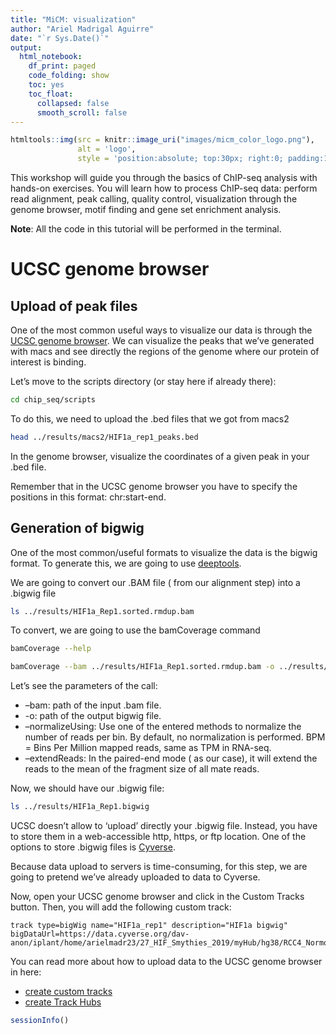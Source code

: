 ```yaml
---
title: "MiCM: visualization"
author: "Ariel Madrigal Aguirre"
date: "`r Sys.Date()`"
output:
  html_notebook:
    df_print: paged
    code_folding: show
    toc: yes
    toc_float: 
      collapsed: false
      smooth_scroll: false
---
```


```r
htmltools::img(src = knitr::image_uri("images/micm_color_logo.png"), 
               alt = 'logo', 
               style = 'position:absolute; top:30px; right:0; padding:10px; max-width:50%;')
```

This workshop will guide you through the basics of ChIP-seq analysis with hands-on exercises. You will learn how to process ChIP-seq data: perform read alignment, peak calling, quality control, visualization through the genome browser, motif finding and gene set enrichment analysis.

**Note**: All the code in this tutorial will be performed in the terminal. 

# UCSC genome browser

## Upload of peak files

One of the most common useful ways to visualize our data is through the [UCSC genome browser](https://genome.ucsc.edu/index.html). We can visualize the peaks that we've generated with macs and see directly the regions of the genome where our protein of interest is binding. 

Let's move to the scripts directory (or stay here if already there):
```bash
cd chip_seq/scripts
```

To do this, we need to upload the .bed files that we got from macs2
```bash
head ../results/macs2/HIF1a_rep1_peaks.bed
```
In the genome browser, visualize the coordinates of a given peak in your .bed file. 

Remember that in the UCSC genome browser you have to specify the positions in this format: chr:start-end. 

## Generation of bigwig 

One of the most common/useful formats to visualize the data is the bigwig format. To generate this, we are going to use [deeptools](https://deeptools.readthedocs.io/en/develop/).

We are going to convert our .BAM file ( from our alignment step) into a .bigwig file

```bash
ls ../results/HIF1a_Rep1.sorted.rmdup.bam
```
To convert, we are going to use the bamCoverage command
```bash
bamCoverage --help
```
```bash
bamCoverage --bam ../results/HIF1a_Rep1.sorted.rmdup.bam -o ../results/HIF1a_Rep1.bigwig --normalizeUsing BPM --extendReads
```
Let's see the parameters of the call:

* --bam: path of the input .bam file.
* -o: path of the output bigwig file. 
* --normalizeUsing: Use one of the entered methods to normalize the number of reads per bin. By default, no normalization is performed. BPM = Bins Per Million mapped reads, same as TPM in RNA-seq. 
* --extendReads: In the paired-end mode ( as our case), it will extend the reads to the mean of the fragment size of all mate reads. 

Now, we should have our .bigwig file:
```bash
ls ../results/HIF1a_Rep1.bigwig
```
UCSC doesn't allow to 'upload' directly your .bigwig file. Instead, you have to store them in a web-accessible http, https, or ftp location. One of the options to store .bigwig files is [Cyverse](https://cyverse.org/discovery-environment). 

Because data upload to servers is time-consuming, for this step, we are going to pretend we've already uploaded to data to Cyverse.

Now, open your UCSC genome browser and click in the Custom Tracks button. Then, you will add the following custom track:
```{}
track type=bigWig name="HIF1a_rep1" description="HIF1a bigwig" bigDataUrl=https://data.cyverse.org/dav-anon/iplant/home/arielmadr23/27_HIF_Smythies_2019/myHub/hg38/RCC4_Normoxia_HIF1a_PM14_Rep1.bw
```
You can read more about how to upload data to the UCSC genome browser in here:

* [create custom tracks](https://genome.ucsc.edu/goldenPath/help/customTrack.html)
* [create Track Hubs](https://genome.ucsc.edu/goldenpath/help/hgTrackHubHelp.html) 

```r
sessionInfo()
```
